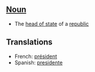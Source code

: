 ==[[Noun]]==

*The [[head of state]] of a [[republic]]

==Translations==

*French: [[président]]
*Spanish: [[presidente]]